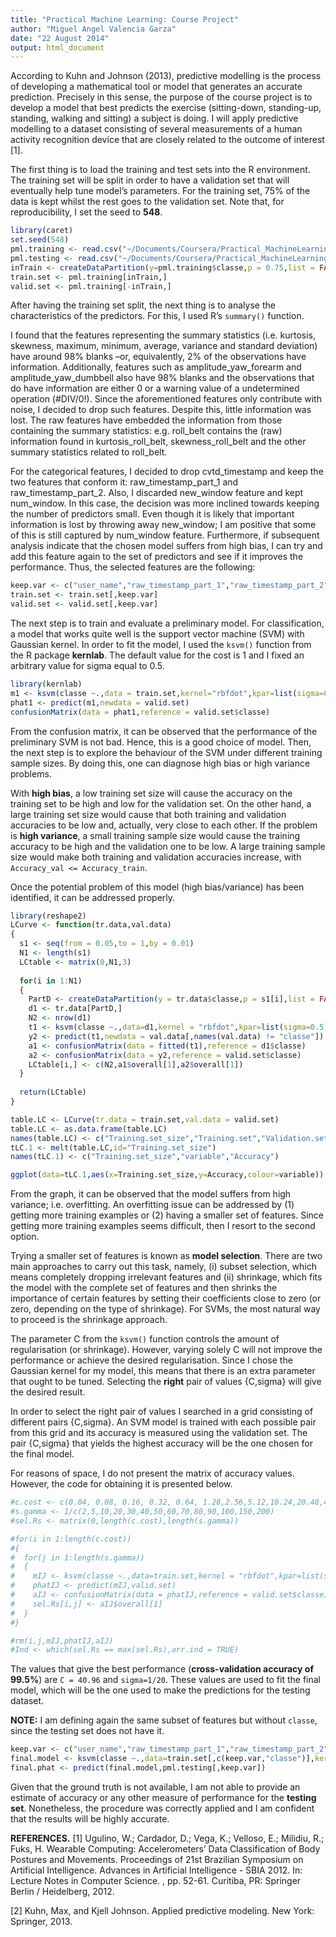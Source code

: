 ```yaml
---
title: "Practical Machine Learning: Course Project"
author: "Miguel Angel Valencia Garza"
date: "22 August 2014"
output: html_document
---
```


According to Kuhn and Johnson (2013), predictive modelling is the process of developing a mathematical tool or model that generates an accurate prediction. Precisely in this sense, the purpose of the course project is to develop a model that best predicts the exercise (sitting-down, standing-up, standing, walking and sitting) a subject is doing. I will apply predictive modelling to a dataset consisting of several measurements of a human activity recognition device that are closely related to the outcome of interest [1].

The first thing is to load the training and test sets into the R environment. The training set will be split in order to have a validation set that will eventually help tune model's parameters. For the training set, 75% of the data is kept whilst the rest goes to the validation set. Note that, for reproducibility, I set the seed to **548**.

```r
library(caret)
set.seed(548)
pml.training <- read.csv("~/Documents/Coursera/Practical_MachineLearning/pml-training.csv")
pml.testing <- read.csv("~/Documents/Coursera/Practical_MachineLearning/pml-testing.csv")
inTrain <- createDataPartition(y=pml.training$classe,p = 0.75,list = FALSE)
train.set <- pml.training[inTrain,]
valid.set <- pml.training[-inTrain,]
```

After having the training set split, the next thing is to analyse the characteristics of the predictors. For this, I used R's `summary()` function. 

I found that the features representing the summary statistics (i.e. kurtosis, skewness, maximum, minimum, average, variance and standard deviation) have around 98% blanks --or, equivalently, 2% of the observations have information. Additionally, features such as amplitude_yaw_forearm and amplitude_yaw_dumbbell also have 98% blanks and the observations that do have information are either 0 or a warning value of a undetermined operation (#DIV/0!). Since the aforementioned features only contribute with noise, I decided to drop such features. Despite this, little information was lost. The raw features have embedded the information from those containing the summary statistics: e.g. roll_belt contains the (raw) information found in kurtosis_roll_belt, skewness_roll_belt and the other summary statistics related to roll_belt.

For the categorical features, I decided to drop cvtd_timestamp and keep the two features that conform it: raw_timestamp_part_1 and raw_timestamp_part_2. Also, I discarded new_window feature and kept num_window. In this case, the decision was more inclined towards keeping the number of predictors small. Even though it is likely that important information is lost by throwing away new_window; I am positive that some of this is still captured by num_window feature. Furthermore, if subsequent analysis indicate that the chosen model suffers from high bias, I can try and add this feature again to the set of predictors and see if it improves the performance. Thus, the selected features are the following:

```r
keep.var <- c("user_name","raw_timestamp_part_1","raw_timestamp_part_2","num_window","roll_belt","pitch_belt","yaw_belt","total_accel_belt","gyros_belt_x","gyros_belt_y","gyros_belt_z","accel_belt_x","accel_belt_y","accel_belt_z","magnet_belt_x","magnet_belt_y","magnet_belt_z","roll_arm","pitch_arm","yaw_arm","total_accel_arm","gyros_arm_x","gyros_arm_y","gyros_arm_z","accel_arm_x","accel_arm_y","accel_arm_z","magnet_arm_x","magnet_arm_y","magnet_arm_z","roll_dumbbell","pitch_dumbbell","yaw_dumbbell","total_accel_dumbbell","gyros_dumbbell_x","gyros_dumbbell_y","gyros_dumbbell_z","accel_dumbbell_x","accel_dumbbell_y","accel_dumbbell_z","magnet_dumbbell_x","magnet_dumbbell_y","magnet_dumbbell_z","roll_forearm","pitch_forearm","yaw_forearm","total_accel_forearm","gyros_forearm_x","gyros_forearm_y","gyros_forearm_z","accel_forearm_x","accel_forearm_y","accel_forearm_z","magnet_forearm_x","magnet_forearm_y","magnet_forearm_z","classe")
train.set <- train.set[,keep.var]
valid.set <- valid.set[,keep.var]
```

The next step is to train and evaluate a preliminary model. For classification, a model that works quite well is the support vector machine (SVM) with Gaussian kernel. In order to fit the model, I used the `ksvm()` function from the R package **kernlab**. The default value for the cost is 1 and I fixed an arbitrary value for sigma equal to 0.5.

```r
library(kernlab)
m1 <- ksvm(classe ~.,data = train.set,kernel="rbfdot",kpar=list(sigma=0.5))
phat1 <- predict(m1,newdata = valid.set)
confusionMatrix(data = phat1,reference = valid.set$classe)
```

From the confusion matrix, it can be observed that the performance of the preliminary SVM is not bad. Hence, this is a good choice of model. Then, the next step is to explore the behaviour of the SVM under different training sample sizes. By doing this, one can diagnose high bias or high variance problems.

With **high bias**, a low training set size will cause the accuracy on the training set to be high and low for the validation set. On the other hand, a large training set size would cause that both training and validation accuracies to be low and, actually, very close to each other. If the problem is **high variance**, a small training sample size would cause the training accuracy to be high and the validation one to be low. A large training sample size would make both training and validation accuracies increase, with `Accuracy_val <= Accuracy_train`.

Once the potential problem of this model (high bias/variance) has been identified, it can be addressed properly.

```r
library(reshape2)
LCurve <- function(tr.data,val.data)
{
  s1 <- seq(from = 0.05,to = 1,by = 0.01)
  N1 <- length(s1)
  LCtable <- matrix(0,N1,3)
  
  for(i in 1:N1)
  {
    PartD <- createDataPartition(y = tr.data$classe,p = s1[i],list = FALSE)
    d1 <- tr.data[PartD,]
    N2 <- nrow(d1)
    t1 <- ksvm(classe ~.,data=d1,kernel = "rbfdot",kpar=list(sigma=0.5))
    y2 <- predict(t1,newdata = val.data[,names(val.data) != "classe"])
    a1 <- confusionMatrix(data = fitted(t1),reference = d1$classe)
    a2 <- confusionMatrix(data = y2,reference = valid.set$classe)
    LCtable[i,] <- c(N2,a1$overall[1],a2$overall[1])
  }
  
  return(LCtable)
}

table.LC <- LCurve(tr.data = train.set,val.data = valid.set)
table.LC <- as.data.frame(table.LC)
names(table.LC) <- c("Training.set_size","Training.set","Validation.set")
tLC.1 <- melt(table.LC,id="Training.set_size")
names(tLC.1) <- c("Training.set_size","variable","Accuracy")
```

```r
ggplot(data=tLC.1,aes(x=Training.set_size,y=Accuracy,colour=variable)) + geom_line()
```

From the graph, it can be observed that the model suffers from high variance; i.e. overfitting. An overfitting issue can be addressed by (1) getting more training examples or (2) having a smaller set of features. Since getting more training examples seems difficult, then I resort to the second option.

Trying a smaller set of features is known as **model selection**. There are two main approaches to carry out this task, namely, (i) subset selection, which means completely dropping irrelevant features and (ii) shrinkage, which fits the model with the complete set of features and then shrinks the importance of certain features by setting their coefficients close to zero (or zero, depending on the type of shrinkage). For SVMs, the most natural way to proceed is the shrinkage approach.

The parameter C from the `ksvm()` function controls the amount of regularisation (or shrinkage). However, varying solely C will not improve the performance or achieve the desired regularisation. Since I chose the Gaussian kernel for my model, this means that there is an extra parameter that ought to be tuned. Selecting the **right** pair of values {C,sigma} will give the desired result.

In order to select the right pair of values I searched in a grid consisting of different pairs {C,sigma}. An SVM model is trained with each possible pair from this grid and its accuracy is measured using the validation set. The pair {C,sigma} that yields the highest accuracy will be the one chosen for the final model.

For reasons of space, I do not present the matrix of accuracy values. However, the code for obtaining it is presented below.

```r
#c.cost <- c(0.04, 0.08, 0.16, 0.32, 0.64, 1.28,2.56,5.12,10.24,20.48,40.96)
#s.gamma <- 1/c(2,5,10,20,30,40,50,60,70,80,90,100,150,200)
#sel.Rs <- matrix(0,length(c.cost),length(s.gamma))

#for(i in 1:length(c.cost))
#{
#  for(j in 1:length(s.gamma))
#  {
#    mIJ <- ksvm(classe ~.,data=train.set,kernel = "rbfdot",kpar=list(sigma=s.gamma[j]),C=c.cost[i])
#    phatIJ <- predict(mIJ,valid.set)
#    aIJ <- confusionMatrix(data = phatIJ,reference = valid.set$classe)
#    sel.Rs[i,j] <- aIJ$overall[1]
#  }
#}

#rm(i,j,mIJ,phatIJ,aIJ)
#Ind <- which(sel.Rs == max(sel.Rs),arr.ind = TRUE)
```

The values that give the best performance (**cross-validation accuracy of 99.5%**) are `C = 40.96` and `sigma=1/20`. These values are used to fit the final model, which will be the one used to make the predictions for the testing dataset.

**NOTE:** I am defining again the same subset of features but without `classe`, since the testing set does not have it.

```r
keep.var <- c("user_name","raw_timestamp_part_1","raw_timestamp_part_2","num_window","roll_belt","pitch_belt","yaw_belt","total_accel_belt","gyros_belt_x","gyros_belt_y","gyros_belt_z","accel_belt_x","accel_belt_y","accel_belt_z","magnet_belt_x","magnet_belt_y","magnet_belt_z","roll_arm","pitch_arm","yaw_arm","total_accel_arm","gyros_arm_x","gyros_arm_y","gyros_arm_z","accel_arm_x","accel_arm_y","accel_arm_z","magnet_arm_x","magnet_arm_y","magnet_arm_z","roll_dumbbell","pitch_dumbbell","yaw_dumbbell","total_accel_dumbbell","gyros_dumbbell_x","gyros_dumbbell_y","gyros_dumbbell_z","accel_dumbbell_x","accel_dumbbell_y","accel_dumbbell_z","magnet_dumbbell_x","magnet_dumbbell_y","magnet_dumbbell_z","roll_forearm","pitch_forearm","yaw_forearm","total_accel_forearm","gyros_forearm_x","gyros_forearm_y","gyros_forearm_z","accel_forearm_x","accel_forearm_y","accel_forearm_z","magnet_forearm_x","magnet_forearm_y","magnet_forearm_z")
final.model <- ksvm(classe ~.,data=train.set[,c(keep.var,"classe")],kernel = "rbfdot",kpar=list(sigma=1/20),C=40.96)
final.phat <- predict(final.model,pml.testing[,keep.var])
```

Given that the ground truth is not available, I am not able to provide an estimate of accuracy or any other measure of performance for the **testing set**. Nonetheless, the procedure was correctly applied and I am confident that the results will be highly accurate.

**REFERENCES.**
[1] Ugulino, W.; Cardador, D.; Vega, K.; Velloso, E.; Milidiu, R.; Fuks, H. Wearable Computing: Accelerometers' Data Classification of Body Postures and Movements. Proceedings of 21st Brazilian Symposium on Artificial Intelligence. Advances in Artificial Intelligence - SBIA 2012. In: Lecture Notes in Computer Science. , pp. 52-61. Curitiba, PR: Springer Berlin / Heidelberg, 2012. 

[2] Kuhn, Max, and Kjell Johnson. Applied predictive modeling. New York: Springer, 2013.